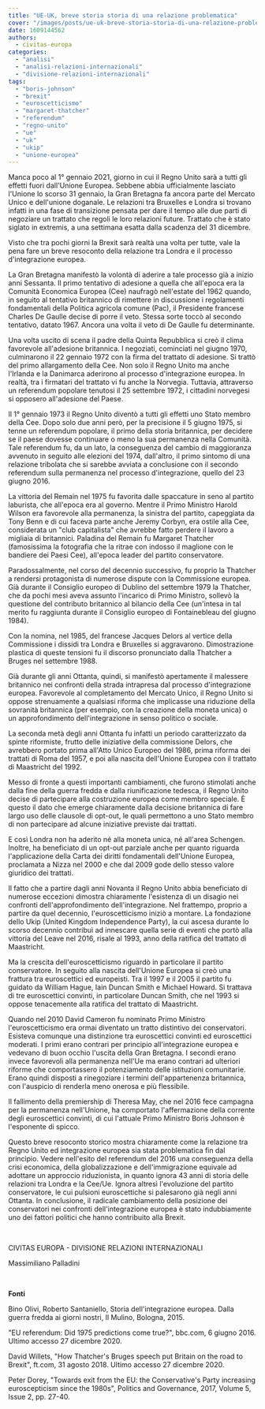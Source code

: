 ```yaml
---
title: "UE-UK, breve storia storia di una relazione problematica"
cover: "/images/posts/ue-uk-breve-storia-storia-di-una-relazione-problematica.jpg"
date: 1609144562
authors:
  - civitas-europa
categories: 
  - "analisi"
  - "analisi-relazioni-internazionali"
  - "divisione-relazioni-internazionali"
tags: 
  - "boris-johnson"
  - "brexit"
  - "euroscetticismo"
  - "margaret-thatcher"
  - "referendum"
  - "regno-unito"
  - "ue"
  - "uk"
  - "ukip"
  - "unione-europea"
---
```


Manca poco al 1° gennaio 2021, giorno in cui il Regno Unito sarà a tutti gli effetti fuori dall'Unione Europea. Sebbene abbia ufficialmente lasciato l'Unione lo scorso 31 gennaio, la Gran Bretagna fa ancora parte del Mercato Unico e dell'unione doganale. Le relazioni tra Bruxelles e Londra si trovano infatti in una fase di transizione pensata per dare il tempo alle due parti di negoziare un trattato che regoli le loro relazioni future. Trattato che è stato siglato in extremis, a una settimana esatta dalla scadenza del 31 dicembre.

Visto che tra pochi giorni la Brexit sarà realtà una volta per tutte, vale la pena fare un breve resoconto della relazione tra Londra e il processo d'integrazione europea.

La Gran Bretagna manifestò la volontà di aderire a tale processo già a inizio anni Sessanta. Il primo tentativo di adesione a quella che all'epoca era la Comunità Economica Europea (Cee) naufragò nell'estate del 1962 quando, in seguito al tentativo britannico di rimettere in discussione i regolamenti fondamentali della Politica agricola comune (Pac), il Presidente francese Charles De Gaulle decise di porre il veto. Stessa sorte toccò al secondo tentativo, datato 1967. Ancora una volta il veto di De Gaulle fu determinante.

Una volta uscito di scena il padre della Quinta Repubblica si creò il clima favorevole all'adesione britannica. I negoziati, cominciati nel giugno 1970, culminarono il 22 gennaio 1972 con la firma del trattato di adesione. Si trattò del primo allargamento della Cee. Non solo il Regno Unito ma anche l'Irlanda e la Danimarca aderirono al processo d'integrazione europea. In realtà, tra i firmatari del trattato vi fu anche la Norvegia. Tuttavia, attraverso un referendum popolare tenutosi il 25 settembre 1972, i cittadini norvegesi si opposero all'adesione del Paese.

Il 1° gennaio 1973 il Regno Unito diventò a tutti gli effetti uno Stato membro della Cee. Dopo solo due anni però, per la precisione il 5 giugno 1975, si tenne un referendum popolare, il primo della storia britannica, per decidere se il paese dovesse continuare o meno la sua permanenza nella Comunità. Tale referendum fu, da un lato, la conseguenza del cambio di maggioranza avvenuto in seguito alle elezioni del 1974, dall'altro, il primo sintomo di una relazione tribolata che si sarebbe avviata a conclusione con il secondo referendum sulla permanenza nel processo d'integrazione, quello del 23 giugno 2016.

La vittoria del Remain nel 1975 fu favorita dalle spaccature in seno al partito laburista, che all'epoca era al governo. Mentre il Primo Ministro Harold Wilson era favorevole alla permanenza, la sinistra del partito, capeggiata da Tony Benn e di cui faceva parte anche Jeremy Corbyn, era ostile alla Cee, considerata un "club capitalista" che avrebbe fatto perdere il lavoro a migliaia di britannici. Paladina del Remain fu Margaret Thatcher (famosissima la fotografia che la ritrae con indosso il maglione con le bandiere dei Paesi Cee), all'epoca leader del partito conservatore.

Paradossalmente, nel corso del decennio successivo, fu proprio la Thatcher a rendersi protagonista di numerose dispute con la Commissione europea. Già durante il Consiglio europeo di Dublino del settembre 1979 la Thatcher, che da pochi mesi aveva assunto l'incarico di Primo Ministro, sollevò la questione del contributo britannico al bilancio della Cee (un'intesa in tal merito fu raggiunta durante il Consiglio europeo di Fontainebleau del giugno 1984).

Con la nomina, nel 1985, del francese Jacques Delors al vertice della Commissione i dissidi tra Londra e Bruxelles si aggravarono. Dimostrazione plastica di queste tensioni fu il discorso pronunciato dalla Thatcher a Bruges nel settembre 1988.

Già durante gli anni Ottanta, quindi, si manifestò apertamente il malessere britannico nei confronti della strada intrapresa dal processo d'integrazione europea. Favorevole al completamento del Mercato Unico, il Regno Unito si oppose strenuamente a qualsiasi riforma che implicasse una riduzione della sovranità britannica (per esempio, con la creazione della moneta unica) o un approfondimento dell'integrazione in senso politico o sociale.

La seconda metà degli anni Ottanta fu infatti un periodo caratterizzato da spinte riformiste, frutto delle iniziative della commissione Delors, che avrebbero portato prima all'Atto Unico Europeo del 1986, prima riforma dei trattati di Roma del 1957, e poi alla nascita dell'Unione Europea con il trattato di Maastricht del 1992.

Messo di fronte a questi importanti cambiamenti, che furono stimolati anche dalla fine della guerra fredda e dalla riunificazione tedesca, il Regno Unito decise di partecipare alla costruzione europea come membro speciale. È questo il dato che emerge chiaramente dalla decisione britannica di fare largo uso delle clausole di opt-out, le quali permettono a uno Stato membro di non partecipare ad alcune iniziative previste dai trattati.

E così Londra non ha aderito né alla moneta unica, né all'area Schengen. Inoltre, ha beneficiato di un opt-out parziale anche per quanto riguarda l'applicazione della Carta dei diritti fondamentali dell'Unione Europea, proclamata a Nizza nel 2000 e che dal 2009 gode dello stesso valore giuridico dei trattati.

Il fatto che a partire dagli anni Novanta il Regno Unito abbia beneficiato di numerose eccezioni dimostra chiaramente l'esistenza di un disagio nei confronti dell'approfondimento dell'integrazione. Nel frattempo, proprio a partire da quel decennio, l'euroscetticismo iniziò a montare. La fondazione dello Ukip (United Kingdom Independence Party), la cui ascesa durante lo scorso decennio contribuì ad innescare quella serie di eventi che portò alla vittoria del Leave nel 2016, risale al 1993, anno della ratifica del trattato di Maastricht.

Ma la crescita dell'euroscetticismo riguardò in particolare il partito conservatore. In seguito alla nascita dell'Unione Europea si creò una frattura tra euroscettici ed europeisti. Tra il 1997 e il 2005 il partito fu guidato da William Hague, Iain Duncan Smith e Michael Howard. Si trattava di tre euroscettici convinti, in particolare Duncan Smith, che nel 1993 si oppose tenacemente alla ratifica del trattato di Maastricht.

Quando nel 2010 David Cameron fu nominato Primo Ministro l'euroscetticismo era ormai diventato un tratto distintivo dei conservatori. Esisteva comunque una distinzione tra euroscettici convinti ed euroscettici moderati. I primi erano contrari per principio all'integrazione europea e vedevano di buon occhio l'uscita della Gran Bretagna. I secondi erano invece favorevoli alla permanenza nell'Ue ma erano contrari ad ulteriori riforme che comportassero il potenziamento delle istituzioni comunitarie. Erano quindi disposti a rinegoziare i termini dell'appartenenza britannica, con l'auspicio di renderla meno onerosa e più flessibile.

Il fallimento della premiership di Theresa May, che nel 2016 fece campagna per la permanenza nell'Unione, ha comportato l'affermazione della corrente degli euroscettici convinti, di cui l'attuale Primo Ministro Boris Johnson è l'esponente di spicco.

Questo breve resoconto storico mostra chiaramente come la relazione tra Regno Unito ed integrazione europea sia stata problematica fin dal princìpio. Vedere nell'esito del referendum del 2016 una conseguenza della crisi economica, della globalizzazione e dell'immigrazione equivale ad adottare un approccio riduzionista, in quanto ignora 43 anni di storia delle relazioni tra Londra e la Cee/Ue. Ignora altresì l'evoluzione del partito conservatore, le cui pulsioni euroscettiche si palesarono già negli anni Ottanta. In conclusione, il radicale cambiamento della posizione dei conservatori nei confronti dell'integrazione europea è stato indubbiamente uno dei fattori politici che hanno contribuito alla Brexit.

 

CIVITAS EUROPA - DIVISIONE RELAZIONI INTERNAZIONALI

Massimiliano Palladini

 

**Fonti**

Bino Olivi, Roberto Santaniello, Storia dell'integrazione europea. Dalla guerra fredda ai giorni nostri, Il Mulino, Bologna, 2015.

"EU referendum: Did 1975 predictions come true?", bbc.com, 6 giugno 2016. Ultimo accesso 27 dicembre 2020.

David Willets, "How Thatcher's Bruges speech put Britain on the road to Brexit", ft.com, 31 agosto 2018. Ultimo accesso 27 dicembre 2020.

Peter Dorey, "Towards exit from the EU: the Conservative's Party increasing euroscepticism since the 1980s", Politics and Governance, 2017, Volume 5, Issue 2, pp. 27-40.
